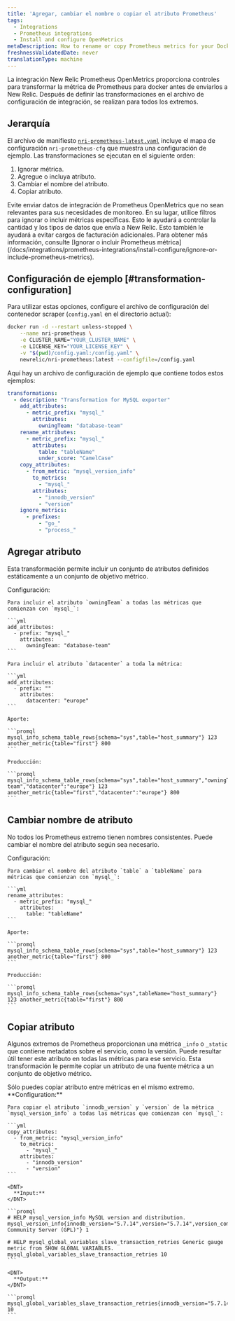 ```yaml
---
title: 'Agregar, cambiar el nombre o copiar el atributo Prometheus'
tags:
  - Integrations
  - Prometheus integrations
  - Install and configure OpenMetrics
metaDescription: How to rename or copy Prometheus metrics for your Docker integration before sending them to New Relic.
freshnessValidatedDate: never
translationType: machine
---
```


La integración New Relic Prometheus OpenMetrics proporciona controles para transformar la métrica de Prometheus para docker antes de enviarlos a New Relic. Después de definir las transformaciones en el archivo de configuración de integración, se realizan para todos los extremos.

## Jerarquía

El archivo de manifiesto [`nri-prometheus-latest.yaml`](https://download.newrelic.com/infrastructure_agent/integrations/kubernetes/nri-prometheus-latest.yaml) incluye el mapa de configuración `nri-prometheus-cfg` que muestra una configuración de ejemplo. Las transformaciones se ejecutan en el siguiente orden:

1. Ignorar métrica.
2. Agregue o incluya atributo.
3. Cambiar el nombre del atributo.
4. Copiar atributo.

<Callout variant="important">
  Evite enviar datos de integración de Prometheus OpenMetrics que no sean relevantes para sus necesidades de monitoreo. En su lugar, utilice filtros para ignorar o incluir métricas específicas. Esto le ayudará a controlar la cantidad y los tipos de datos que envía a New Relic. Esto también le ayudará a evitar cargos de facturación adicionales. Para obtener más información, consulte [Ignorar o incluir Prometheus métrica](/docs/integrations/prometheus-integrations/install-configure/ignore-or-include-prometheus-metrics).
</Callout>

## Configuración de ejemplo [#transformation-configuration]

Para utilizar estas opciones, configure el archivo de configuración del contenedor scraper (`config.yaml` en el directorio actual):

```sh
docker run -d --restart unless-stopped \
    --name nri-prometheus \
    -e CLUSTER_NAME="YOUR_CLUSTER_NAME" \
    -e LICENSE_KEY="YOUR_LICENSE_KEY" \
    -v "$(pwd)/config.yaml:/config.yaml" \
    newrelic/nri-prometheus:latest --configfile=/config.yaml
```

Aquí hay un archivo de configuración de ejemplo que contiene todos estos ejemplos:

```yml
transformations:
  - description: "Transformation for MySQL exporter"
    add_attributes:
      - metric_prefix: "mysql_"
        attributes:
          owningTeam: "database-team"
    rename_attributes:
      - metric_prefix: "mysql_"
        attributes:
          table: "tableName"
          under_score: "CamelCase"
    copy_attributes:
      - from_metric: "mysql_version_info"
        to_metrics:
          - "mysql_"
        attributes:
          - "innodb_version"
          - "version"
    ignore_metrics:
      - prefixes:
          - "go_"
          - "process_"
```

## Agregar atributo

Esta transformación permite incluir un conjunto de atributos definidos estáticamente a un conjunto de objetivo métrico.

<CollapserGroup>
  <Collapser id="example-copy" title="Agregar atributo">
    Configuración:

    Para incluir el atributo `owningTeam` a todas las métricas que comienzan con `mysql_`:

    ```yml
    add_attributes:
      - prefix: "mysql_"
        attributes: 
          owningTeam: "database-team"
    ```

    Para incluir el atributo `datacenter` a toda la métrica:

    ```yml
    add_attributes:
      - prefix: ""
        attributes: 
          datacenter: "europe"
    ```

    Aporte:

    ```promql
    mysql_info_schema_table_rows{schema="sys",table="host_summary"} 123 another_metric{table="first"} 800
    ```

    Producción:

    ```promql
    mysql_info_schema_table_rows{schema="sys",table="host_summary","owningTeam":"database-team","datacenter":"europe"} 123 another_metric{table="first","datacenter":"europe"} 800
    ```
  </Collapser>
</CollapserGroup>

## Cambiar nombre de atributo

No todos los Prometheus extremo tienen nombres consistentes. Puede cambiar el nombre del atributo según sea necesario.

<CollapserGroup>
  <Collapser id="example-rename" title="Cambiar nombre de atributo">
    Configuración:

    Para cambiar el nombre del atributo `table` a `tableName` para métricas que comienzan con `mysql_`:

    ```yml
    rename_attributes:
      - metric_prefix: "mysql_" 
        attributes:
          table: "tableName"
    ```

    Aporte:

    ```promql
    mysql_info_schema_table_rows{schema="sys",table="host_summary"} 123 another_metric{table="first"} 800
    ```

    Producción:

    ```promql
    mysql_info_schema_table_rows{schema="sys",tableName="host_summary"} 123 another_metric{table="first"} 800
    ```
  </Collapser>
</CollapserGroup>

## Copiar atributo

Algunos extremos de Prometheus proporcionan una métrica `_info` o `_static` que contiene metadatos sobre el servicio, como la versión. Puede resultar útil tener este atributo en todas las métricas para ese servicio. Esta transformación le permite copiar un atributo de una fuente métrica a un conjunto de objetivo métrico.

<Callout variant="important">
  Sólo puedes copiar atributo entre métricas en el mismo extremo.
</Callout>

<CollapserGroup>
  <Collapser id="example-copy" title="Copiar atributo">
    <DNT>
      **Configuration:**
    </DNT>

    Para copiar el atributo `innodb_version` y `version` de la métrica `mysql_version_info` a todas las métricas que comienzan con `mysql_`:

    ```yml
    copy_attributes:
      - from_metric: "mysql_version_info"
        to_metrics:
          - "mysql_" 
        attributes: 
          - "innodb_version"
          - "version"
    ```

    <DNT>
      **Input:**
    </DNT>

    ```promql
    # HELP mysql_version_info MySQL version and distribution. 
    mysql_version_info{innodb_version="5.7.14",version="5.7.14",version_comment="MySQL Community Server (GPL)"} 1

    # HELP mysql_global_variables_slave_transaction_retries Generic gauge metric from SHOW GLOBAL VARIABLES. 
    mysql_global_variables_slave_transaction_retries 10
    ```

    <DNT>
      **Output:**
    </DNT>

    ```promql
    mysql_global_variables_slave_transaction_retries{innodb_version="5.7.14",version="5.7.14"} 10
    ```
  </Collapser>
</CollapserGroup>
